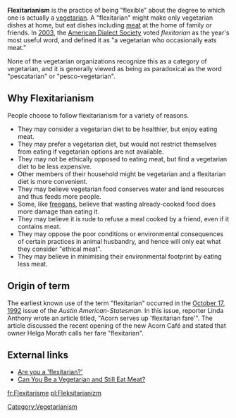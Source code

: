 '''Flexitarianism''' is the practice of being "flexible" about the degree to which one is actually a [[vegetarian]]. A "flexitarian" might make only vegetarian dishes at home, but eat dishes including [[meat]] at the home of family or friends. In [[2003]], the [[American Dialect Society]] voted ''flexitarian'' as the year's most useful word, and defined it as "a vegetarian who occasionally eats meat." 

None of the vegetarian organizations recognize this as a category of vegetarian, and it is generally viewed as being as paradoxical as the word "pescatarian" or "pesco-vegetarian".  

==Why Flexitarianism==
People choose to follow flexitarianism for a variety of reasons.

* They may consider a vegetarian diet to be healthier, but enjoy eating meat.
* They may prefer a vegetarian diet, but would not restrict themselves from eating if vegetarian options are not available.
* They may not be ethically opposed to eating meat, but find a vegetarian diet to be less expensive.
* Other members of their household might be vegetarian and a flexitarian diet is more convenient.
* They may believe vegetarian food conserves water and land resources and thus feeds more people.
* Some, like [[freegan]]s, believe that wasting already-cooked food does more damage than eating it.
* They may believe it is rude to refuse a meal cooked by a friend, even if it contains meat.
* They may oppose the poor conditions or environmental consequences of certain practices in animal husbandry, and hence will only eat what they consider "ethical meat". 
* They may believe in minimising their environmental footprint by eating less meat.

==Origin of term==
The earliest known use of the term "flexitarian" occurred in the [[October 17]], [[1992]] issue of the ''Austin American-Statesman''. In this issue, reporter Linda Anthony wrote an article titled, "Acorn serves up 'flexitarian fare'". The article discussed the recent opening of the new Acorn Café and stated that owner Helga Morath calls her fare "flexitarian".

==External links==
* [http://msnbc.msn.com/id/4541605/ Are you a 'flexitarian?']
* [http://www.medicinenet.com/script/main/art.asp?articlekey=52501 Can You Be a Vegetarian and Still Eat Meat?]

[[Category:Vegetarianism]]
[[fr:Flexitarisme]]
[[pl:Fleksitarianizm]]
